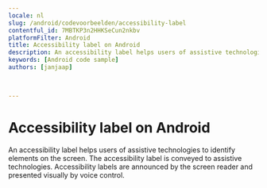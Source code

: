 ```yaml
---
locale: nl
slug: /android/codevoorbeelden/accessibility-label
contentful_id: 7MBTKP3n2HHKSeCun2nkbv
platformFilter: Android
title: Accessibility label on Android
description: An accessibility label helps users of assistive technologies to identify elements on the screen.
keywords: [Android code sample]
authors: [janjaap]


	
---
```


# Accessibility label on Android

An accessibility label helps users of assistive technologies to identify elements on the screen. The accessibility label is conveyed to assistive technologies. Accessibility labels are announced by the screen reader and presented visually by voice control.

<CodeSample id="accessibility-label" locale="nl" platform="android"/>